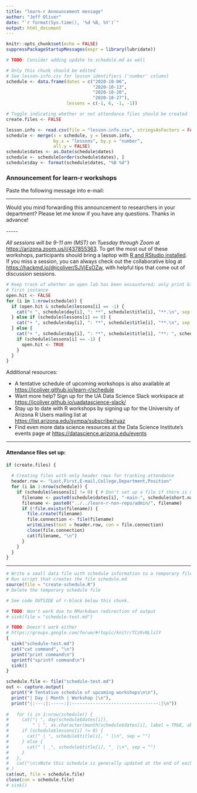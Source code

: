 ```yaml
---
title: "learn-r Announcement message"
author: "Jeff Oliver"
date: "`r format(Sys.time(), '%d %B, %Y')`"
output: html_document
---
```


```r
knitr::opts_chunk$set(echo = FALSE)
suppressPackageStartupMessages(expr = library(lubridate))
```

```r
# TODO: Consider adding update to schedule.md as well

# Only this chunk should be edited
# See lesson-info.csv for lesson identifiers ('number' column)
schedule <- data.frame(dates = c("2020-10-06",
                                 "2020-10-13",
                                 "2020-10-20",
                                 "2020-10-27"),
                       lessons = c(-1, 6, -1, -1))

# Toggle indicating whether or not attendance files should be created
create.files <- FALSE
```

```r
lesson.info <- read.csv(file = "lesson-info.csv", stringsAsFactors = FALSE)
schedule <- merge(x = schedule, y = lesson.info, 
                  by.x = "lessons", by.y = "number",
                  all.y = FALSE)
schedule$dates <- as.Date(schedule$dates)
schedule <- schedule[order(schedule$dates), ]
schedule$day <- format(schedule$dates, "%B %d")
```

### Announcement for learn-r workshops
Paste the following message into e-mail:

***

Would you mind forwarding this announcement to researchers in your department? Please let me know if you have any questions. Thanks in advance!

\-\-\-\-\-

<!--
_All sessions will be 9-11 am on Tuesday in the Data Studios of the [Main Library](https://new.library.arizona.edu/visit/spaces/data-studio)_. 
-->
_All sessions will be 9-11 am (MST) on Tuesday through Zoom_ at  [https://arizona.zoom.us/j/437855363](https://arizona.zoom.us/j/437855363). To get the most out of these workshops, participants should bring a laptop with [R and RStudio installed](https://jcoliver.github.io/learn-r/000-setup-instructions.html). If you miss a session, you can always check out the collaborative blog at [https://hackmd.io/@jcoliver/SJVjEsOZw](https://hackmd.io/@jcoliver/SJVjEsOZw), with helpful tips that come out of discussion sessions.

```r
# Keep track of whether an open lab has been encountered; only print blurb for 
# first instance
open.hit <- FALSE
for (i in 1:nrow(schedule)) {
  if (open.hit & schedule$lessons[i] == -1) {
    cat("+ ", schedule$day[i], ": **", schedule$title[i], "**.\n", sep = "")
  } else if (schedule$lessons[i] == 0) {
    cat("+ ", schedule$day[i], ": **", schedule$title[i], "**.\n", sep = "")
  } else {
    cat("+ ", schedule$day[i], ": **", schedule$title[i], "**: ", schedule$blurb[i], "\n", sep = "")
    if (schedule$lessons[i] == -1) {
      open.hit <- TRUE
    }
  }
}
```

Additional resources:

+ A tentative schedule of upcoming workshops is also available at [https://jcoliver.github.io/learn-r/schedule](https://jcoliver.github.io/learn-r/schedule)
+ Want more help? Sign up for the UA Data Science Slack workspace at [https://jcoliver.github.io/uadatascience-slack/](https://jcoliver.github.io/uadatascience-slack/)
+ Stay up to date with R workshops by signing up for the University of Arizona R Users mailing list at [https://list.arizona.edu/sympa/subscribe/ruaz](https://list.arizona.edu/sympa/subscribe/ruaz)
+ Find even more data science resources at the Data Science Institute's events page at   [https://datascience.arizona.edu/events](https://datascience.arizona.edu/events)

***

#### Attendance files set up:
```r
if (create.files) {
  
  # Creating files with only header rows for tracking attendance
  header.row <- "Last,First,E-mail,College,Department,Position"
  for (i in 1:nrow(schedule)) {
    if (schedule$lessons[i] != 0) { # Don't set up a file if there is no lesson
      filename <- paste0(schedule$dates[i], "-main-", schedule$short.name[i], "-attendance.csv")
      filename <- paste0("../../learn-r-non-repo/admin/", filename)
      if (!file.exists(filename)) {
        file.create(filename)
        file.connection <- file(filename)
        writeLines(text = header.row, con = file.connection)
        close(file.connection)
        cat(filename, "\n")
      }
    }
  }
}
```

***

<!-- still to do -->
```r

# Write a small data file with schedule information to a temporary file
# Run script that creates the file schedule.md
source(file = "create-schedule.R")
# Delete the temporary schedule file

# See code OUTSIDE of r-block below this chunk.

# TODO: Won't work due to RMarkdown redirection of output
# sink(file = "schedule-test.md")

# TODO: Doesn't work either
# https://groups.google.com/forum/#!topic/knitr/TCz9vNLlslY
{
  sink("schedule-test.md")
  cat("cat command", "\n")
  print("print command\n")
  sprintf("sprintf command\n")
  sink()
}

schedule.file <- file("schedule-test.md")
out <- capture.output(
  print("# Tentative schedule of upcoming workshops\n\n"), 
  print("| Day | Month | Workshop |\n"), 
  print("|:---:|:-----:|:---------------------------------:|\n"))
  
#   for (i in 1:nrow(schedule)) {
#     cat("| ", day(schedule$dates[i]), 
#         " | ", as.character(month(schedule$dates[i], label = TRUE, abbr = TRUE)), sep = "")
#     if (schedule$lessons[i] != 0) {
#       cat(" | ", schedule$title[i], " |\n", sep = "")
#     } else {
#       cat(" | _", schedule$title[i], "_ |\n", sep = "")
#     }
#   },
#   cat("\n\nNote this schedule is generally updated at the end of each month. If you have questions about the schedule, or are interested in learning about a particular topic in R, contact Jeff Oliver at [jcoliver@email.arizona.edu](mailto:jcoliver@email.arizona.edu?subject=R%20workshop%20inquiry).")
# )
cat(out, file = schedule.file)
close(con = schedule.file)
# sink()  
```
